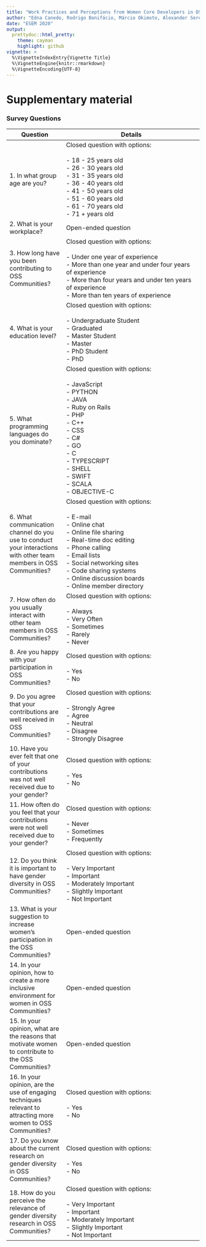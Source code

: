 ```yaml
---
title: "Work Practices and Perceptions from Women Core Developers in OSS Communities"
author: "Edna Canedo, Rodrigo Bonifácio, Márcio Okimoto, Alexander Serebrenik, Gustavo Pinto, and Eduardo Monteiro"
date: "ESEM 2020"
output:
  prettydoc::html_pretty:
    theme: cayman
    highlight: github
vignette: >
  %\VignetteIndexEntry{Vignette Title}
  %\VignetteEngine{knitr::rmarkdown}
  %\VignetteEncoding{UTF-8}
---
```


# Supplementary material

### Survey Questions 

| **Question**                                                                                                      | **Details**                                                                                                                                                                                                                                                              |
| ----------------------------------------------------------------------------------------------------------------- | ------------------------------------------------------------------------------------------------------------------------------------------------------------------------------------------------------------------------------------------------------------------------ |
| 1. In what group age are you?                                                                                     | Closed question with options:<br><br>- 18 - 25 years old<br>- 26 - 30 years old<br>- 31 - 35 years old<br>- 36 - 40 years old<br>- 41 - 50 years old<br>- 51 - 60 years old<br>- 61 - 70 years old<br>- 71 + years old                                                   |
| 2. What is your workplace?                                                                                        | Open-ended question                                                                                                                                                                                                                                                      |
| 3. How long have you been contributing to OSS Communities?                                                        | Closed question with options:<br><br>- Under one year of experience<br>- More than one year and under four years of experience<br>- More than four years and under ten years of experience<br>- More than ten years of experience                                        |
| 4. What is your education level?                                                                                  | Closed question with options:<br><br>- Undergraduate Student<br>- Graduated<br>- Master Student<br>- Master<br>- PhD Student<br>- PhD                                                                                                                                    |
| 5. What programming languages do you dominate?                                                                    | Closed question with options:<br><br>- JavaScript<br>- PYTHON<br>- JAVA<br>- Ruby on Rails<br>- PHP<br>- C++<br>- CSS<br>- C#<br>- GO<br>- C<br>- TYPESCRIPT<br>- SHELL<br>- SWIFT<br>- SCALA<br>- OBJECTIVE-C                                                           |
| 6. What communication channel do you use to conduct your interactions with other team members in OSS Communities? | Closed question with options:<br><br>- E-mail<br>- Online chat<br>- Online file sharing<br>- Real-time doc editing<br>- Phone calling<br>- Email lists<br>- Social networking sites<br>- Code sharing systems<br>- Online discussion boards<br>- Online member directory |
| 7. How often do you usually interact with other team members in OSS Communities?                                  | Closed question with options:<br><br>- Always<br>- Very Often<br>- Sometimes<br>- Rarely<br>- Never                                                                                                                                                                      |
| 8. Are you happy with your participation in OSS Communities?                                                      | Closed question with options:<br><br>- Yes<br>- No                                                                                                                                                                                                                       |
| 9. Do you agree that your contributions are well received in OSS Communities?                                     | Closed question with options:<br><br>- Strongly Agree<br>- Agree<br>- Neutral<br>- Disagree<br>- Strongly Disagree                                                                                                                                                       |
| 10. Have you ever felt that one of your contributions was not well received due to your gender?                   | Closed question with options:<br><br>- Yes<br>- No                                                                                                                                                                                                                       |
| 11. How often do you feel that your contributions were not well received due to your gender?                      | Closed question with options:<br><br>- Never<br>- Sometimes<br>- Frequently                                                                                                                                                                                              |
| 12. Do you think it is important to have gender diversity in OSS Communities?                                     | Closed question with options:<br><br>- Very Important<br>- Important<br>- Moderately Important<br>- Slightly Important<br>- Not Important                                                                                                                                |
| 13. What is your suggestion to increase women's participation in the OSS Communities?                             | Open-ended question                                                                                                                                                                                                                                                      |
| 14. In your opinion, how to create a more inclusive environment for women in OSS Communities?                     | Open-ended question                                                                                                                                                                                                                                                      |
| 15. In your opinion, what are the reasons that motivate women to contribute to the OSS Communities?               | Open-ended question                                                                                                                                                                                                                                                      |
| 16. In your opinion, are the use of engaging techniques relevant to attracting more women to OSS Communities?     | Closed question with options:<br><br>- Yes<br>- No                                                                                                                                                                                                                       |
| 17. Do you know about the current research on gender diversity in OSS Communities?                                | Closed question with options:<br><br>- Yes<br>- No                                                                                                                                                                                                                       |
| 18. How do you perceive the relevance of gender diversity research in OSS Communities?                            | Closed question with options:<br><br>- Very Important<br>- Important<br>- Moderately Important<br>- Slightly Important<br>- Not Important                                                                                                                                |